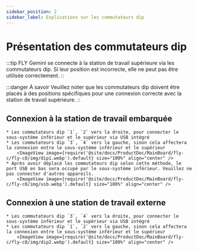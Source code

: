 ```yaml
---
sidebar_position: 2
sidebar_label: Explications sur les commutateurs dip
---
```


# Présentation des commutateurs dip

:::tip
FLY Gemini se connecte à la station de travail supérieure via les commutateurs dip. Si leur position est incorrecte, elle ne peut pas être utilisée correctement.
::

:::danger À savoir
Veuillez noter que les commutateurs dip doivent être placés à des positions spécifiques pour une connexion correcte avec la station de travail supérieure.
::

## Connexion à la station de travail embarquée

    * Les commutateurs dip `1`, `2` vers la droite, pour connecter le sous-système inférieur et le supérieur via USB intégré
    * Les commutateurs dip `3`, `4` vers la gauche, sinon cela affectera la connexion entre le sous-système inférieur et le supérieur
        <ImageView image={require('@site/docs/ProductDoc/MainBoard/fly-c/fly-c8/img/dip1.webp').default} size="100%" align="center" />
    * Après avoir déplacé les commutateurs dip selon cette méthode, le port USB en bas sera occupé par le sous-système inférieur. Veuillez ne pas connecter d'autres appareils.
        <ImageView image={require('@site/docs/ProductDoc/MainBoard/fly-c/fly-c8/img/usb.webp').default} size="100%" align="center" />


## Connexion à une station de travail externe

    * Les commutateurs dip `3`, `4` vers la droite, pour connecter le sous-système inférieur et le supérieur via USB intégré
    * Les commutateurs dip `1`, `2` vers la gauche, sinon cela affectera la connexion entre le sous-système inférieur et le supérieur
        <ImageView image={require('@site/docs/ProductDoc/MainBoard/fly-c/fly-c8/img/dip2.webp').default} size="100%" align="center" />